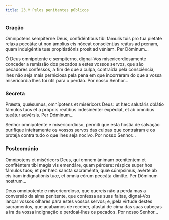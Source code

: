 ```yaml
---
title: 23.ª Pelos penitentes públicos
---
```


### Oração

<div class="side-by-side not-content">

Omnípotens sempitérne Deus, confidéntibus tibi fámulis tuis pro tua pietáte
    reláxa peccáta: ut non ámplius eis nóceat consciéntias reátus ad pœnam, quam
    indulgéntia tuæ propitiatiónis prosit ad véniam. Per Dóminum...

Ó Deus omnipotente e sempiterno, dignai-Vos misericordiosamente conceder a
    remissão dos pecados a estes vossos servos, que são pecadores confessos, a
    fim de que a culpa, contraída pela consciência, lhes não seja mais
    perniciosa pela pena em que incorreram do que a vossa misericórdia lhes foi
    útil para o perdão. Por nosso Senhor...

</div>

### Secreta

<div class="side-by-side not-content">

Præsta, quǽsumus, omnípotens et miséricors Deus: ut hæc salutáris oblátio
    fámulos tuos et a própriis reátibus indesinénter expédiat, et ab ómnibus
    tueátur advérsis. Per Dóminum...

Senhor omnipotente e misericordioso, permiti que esta hóstia de salvação
    purifique inteiramente os vossos servos das culpas que contraíram e os
    proteja contra tudo o que lhes seja nocivo. Por nosso Senhor...

</div>

### Postcomúnio

<div class="side-by-side not-content">

Omnípotens et miséricors Deus, qui omnem ánimam pœniténtem et confiténtem
    tibi magis vis emendáre, quam pérdere: réspice super hos fámulos tuos; et
    per hæc sancta sacraménta, quæ súmpsimus, avérte ab eis iram indignatiónis
    tuæ, et ómnia eórum peccáta dimítte. Per Dóminum nostrum...

Deus omnipotente e misericordioso, que quereis não a perda mas a conversão
    da alma penitente, que confessa as suas faltas, dignai-Vos lançar vossos
    olhares para estes vossos servos; e, pela virtude destes sacramentos, que
    acabamos de receber, afastai de cima das suas cabeças a ira da vossa
    indignação e perdoai-lhes os pecados. Por nosso Senhor...

</div>
